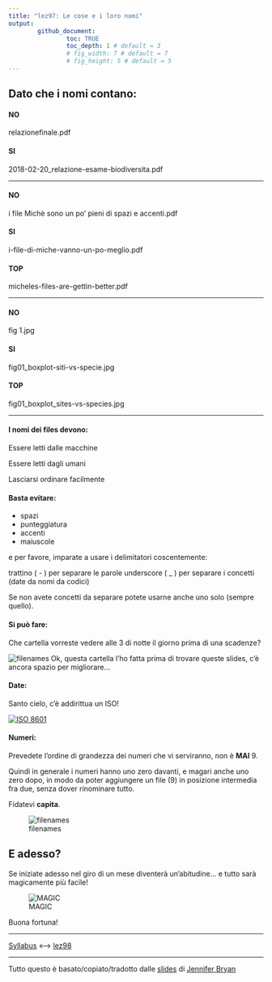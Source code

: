 ```yaml
---
title: "lez97: Le cose e i loro nomi"
output: 
        github_document:
                toc: TRUE
                toc_depth: 1 # default = 3
                # fig_width: 7 # default = 7
                # fig_height: 5 # default = 5
---
```


## Dato che i nomi contano:

#### NO
relazionefinale.pdf

#### SI

2018-02-20_relazione-esame-biodiversita.pdf

---

#### NO
i file Michè sono un po' pieni di spazi e accenti.pdf

#### SI

i-file-di-miche-vanno-un-po-meglio.pdf

#### TOP

micheles-files-are-gettin-better.pdf

---

#### NO

fig 1.jpg

#### SI

fig01_boxplot-siti-vs-specie.jpg

#### TOP

fig01_boxplot_sites-vs-species.jpg

---

#### I nomi dei files devono:

Essere letti dalle macchine

Essere letti dagli umani

Lasciarsi ordinare facilmente

#### Basta evitare:

* spazi
* punteggiatura
* accenti
* maiuscole

e per favore, imparate a usare i delimitatori coscentemente:

trattino ( - ) per separare le parole
underscore ( _ ) per separare i concetti (date da nomi da codici)

Se non avete concetti da separare potete usarne anche uno solo (sempre quello).

#### Si può fare: 

Che cartella vorreste vedere alle 3 di notte il giorno prima di una scadenze?

![filenames](lez97_filename_screenshot.png)
Ok, questa cartella l'ho fatta prima di trovare queste slides, c'è ancora spazio per migliorare...

#### Date:

Santo cielo, c'è addirittua un ISO! 

[![ISO 8601](lez97_xkcd_iso_8601.png)](https://xkcd.com/1179/)

#### Numeri:

Prevedete l'ordine di grandezza dei numeri che vi serviranno, non è **MAI** 9.

Quindi in generale i numeri hanno uno zero davanti,
e magari anche uno zero dopo, in modo da poter aggiungere un file (9) in posizione intermedia fra due, senza dover rinominare tutto.

Fidatevi **capita**.

![filenames](lez97_filename_zoom.png)




## E adesso?

Se iniziate adesso nel giro di un mese diventerà un'abitudine... e tutto sarà magicamente più facile!

![MAGIC](lez97_magic.gif)

Buona fortuna!

---

<div align="center">
[Syllabus](../README.md) <---> [lez98](/lez98/)
</div>
---

Tutto questo è basato/copiato/tradotto dalle [slides](https://speakerdeck.com/jennybc/how-to-name-files) di [Jennifer Bryan]() 